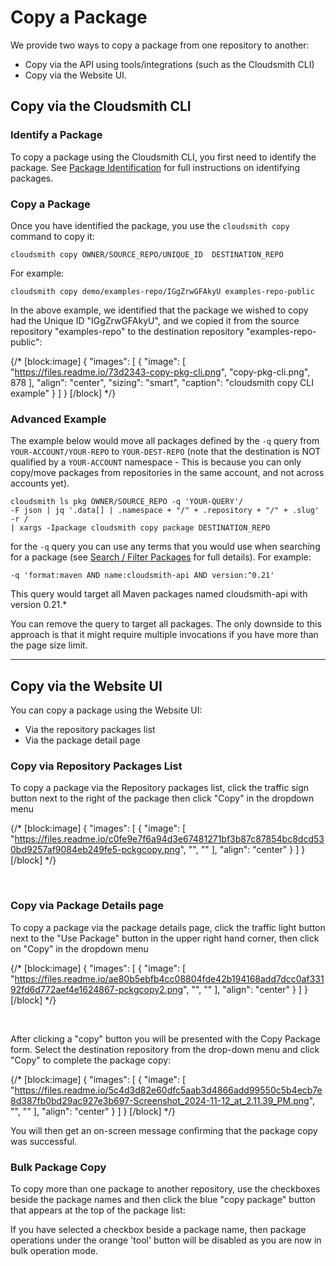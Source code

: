 
# Copy a Package

We provide two ways to copy a package from one repository to another: 

- Copy via the API using tools/integrations (such as the Cloudsmith CLI) 
- Copy via the Website UI.

## Copy via the Cloudsmith CLI

### Identify a Package

To copy a package using the Cloudsmith CLI, you first need to identify the package.  See [Package Identification](doc:identifying-a-package) for full instructions on identifying packages. 

### Copy a Package

Once you have identified the package, you use the `cloudsmith copy` command to copy it: 

```shell
cloudsmith copy OWNER/SOURCE_REPO/UNIQUE_ID  DESTINATION_REPO
```

For example: 

```
cloudsmith copy demo/examples-repo/IGgZrwGFAkyU examples-repo-public
```

In the above example, we identified that the package we wished to copy had the Unique ID "IGgZrwGFAkyU", and we copied it from the source repository "examples-repo" to the destination repository "examples-repo-public": 

<BlockImage src={img73d2343_copy_pkg_cli} alt="cloudsmith copy CLI example"></BlockImage>

{/* [block:image]
{
  "images": [
    {
      "image": [
        "https://files.readme.io/73d2343-copy-pkg-cli.png",
        "copy-pkg-cli.png",
        878
      ],
      "align": "center",
      "sizing": "smart",
      "caption": "cloudsmith copy CLI example"
    }
  ]
}
[/block] */}


### Advanced Example

The example below would move all packages defined by the `-q` query from `YOUR-ACCOUNT/YOUR-REPO` to `YOUR-DEST-REPO` (note that the destination is NOT qualified by a `YOUR-ACCOUNT` namespace - This is because you can only copy/move packages from repositories in the same account, and not across accounts yet).

```shell bash
cloudsmith ls pkg OWNER/SOURCE_REPO -q 'YOUR-QUERY'/
-F json | jq '.data[] | .namespace + "/" + .repository + "/" + .slug' -r / 
| xargs -Ipackage cloudsmith copy package DESTINATION_REPO
```

for the `-q` query you can use any terms that you would use when searching for a package (see [Search / Filter Packages](doc:search-filter-packages) for full details). For example: 

`-q 'format:maven AND name:cloudsmith-api AND version:^0.21'` 

This query would target all Maven packages named cloudsmith-api with version 0.21.\*

You can remove the query to target all packages. The only downside to this approach is that it might require multiple invocations if you have more than the page size limit.

***

## Copy via the Website UI

You can copy a package using the Website UI:

- Via the repository packages list
- Via the package detail page

### Copy via Repository Packages List

To copy a package via the Repository packages list, click the traffic sign button next to the right of the package then click "Copy" in the dropdown menu

<BlockImage src={imgc0fe9e7f6a94d3e67481271bf3b87c87854bc8dcd530bd9257af9084eb249fe5_pckgcopy} alt=""></BlockImage>

{/* [block:image]
{
  "images": [
    {
      "image": [
        "https://files.readme.io/c0fe9e7f6a94d3e67481271bf3b87c87854bc8dcd530bd9257af9084eb249fe5-pckgcopy.png",
        "",
        ""
      ],
      "align": "center"
    }
  ]
}
[/block] */}


<br />

### Copy via Package Details page

To copy a package via the package details page, click the traffic light button next to the "Use Package" button in the upper right hand corner, then click on "Copy" in the dropdown menu

<BlockImage src={imgae80b5ebfb4cc08804fde42b194168add7dcc0af33192fd6d772aef4e1624867_pckgcopy2} alt=""></BlockImage>

{/* [block:image]
{
  "images": [
    {
      "image": [
        "https://files.readme.io/ae80b5ebfb4cc08804fde42b194168add7dcc0af33192fd6d772aef4e1624867-pckgcopy2.png",
        "",
        ""
      ],
      "align": "center"
    }
  ]
}
[/block] */}


<br />

After clicking a "copy" button you will be presented with the Copy Package form.  Select the destination repository from the drop-down menu and click "Copy" to complete the package copy: 

<BlockImage src={img5c4d3d82e60dfc5aab3d4866add99550c5b4ecb7e8d387fb0bd29ac927e3b697_Screenshot_2024_11_12_at_2_11_39_PM} alt=""></BlockImage>

{/* [block:image]
{
  "images": [
    {
      "image": [
        "https://files.readme.io/5c4d3d82e60dfc5aab3d4866add99550c5b4ecb7e8d387fb0bd29ac927e3b697-Screenshot_2024-11-12_at_2.11.39_PM.png",
        "",
        ""
      ],
      "align": "center"
    }
  ]
}
[/block] */}


You will then get an on-screen message confirming that the package copy was successful.

### Bulk Package Copy

To copy more than one package to another repository, use the checkboxes beside the package names and then click the blue "copy package" button that appears at the top of the package list:

<BlockImage src={img0824a39_bulk_package_copy_ui} alt="Bulk Package Copy"></BlockImage>

<Note variant="note">
If you have selected a checkbox beside a package name, then package operations under the orange 'tool' button will be disabled as you are now in bulk operation mode.
</Note>
